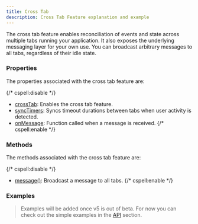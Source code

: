 ```yaml
---
title: Cross Tab
description: Cross Tab Feature explanation and example
---
```


The cross tab feature enables reconciliation of events and state across multiple
tabs running your application. It also exposes the underlying messaging layer for
your own use. You can broadcast arbitrary messages to all tabs, regardless of
their idle state.

### Properties

The properties associated with the cross tab feature are:

{/* cspell:disable */}
- [crossTab](/docs/api/props#crosstab): Enables the cross tab feature.
- [syncTimers](/docs/api/props#synctimers): Syncs timeout durations between tabs when user activity is detected.
- [onMessage](/docs/api/props#onprompt): Function called when a message is received.
{/* cspell:enable */}

### Methods

The methods associated with the cross tab feature are:

{/* cspell:disable */}
- [message()](/docs/api/methods#message): Broadcast a message to all tabs.
{/* cspell:enable */}

### Examples

> Examples will be added once v5 is out of beta. For now you can check out the
> simple examples in the [API](/docs/api/use-idle-timer) section.